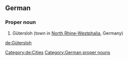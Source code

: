 {{wikipedia}}
{{wikipedia|lang=de}}
==German==
===Proper noun===
{{head|de|proper nouns}}
# Gütersloh (town in [[North Rhine-Westphalia]], Germany)
[[Category:de:Cities]]
[[Category:German proper nouns]]

[[de:Gütersloh]]